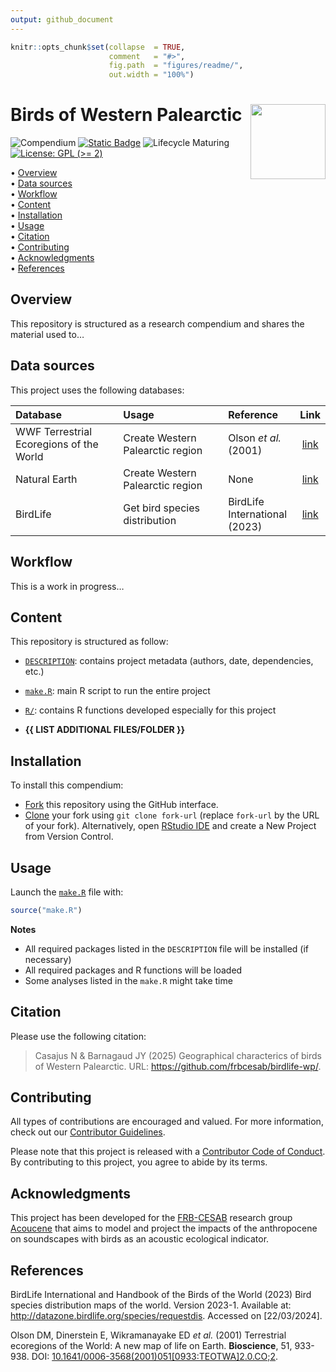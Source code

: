 ```yaml
---
output: github_document
---
```


<!-- README.md is generated from README.Rmd. Please edit that file -->


```r
knitr::opts_chunk$set(collapse  = TRUE,
                      comment   = "#>",
                      fig.path  = "figures/readme/",
                      out.width = "100%")
```



Birds of Western Palearctic <img src="figures/readme/compendium-sticker.png" align="right" style="float:right; height:120px;"/>
=========================================================

<!-- badges: start -->
![Compendium](https://img.shields.io/badge/Project-Compendium-6666ff?logo=r)
[![Static Badge](https://img.shields.io/badge/Repo_status-Active-blue)](https://www.repostatus.org/#active)
![Lifecycle Maturing](https://img.shields.io/badge/Lifecycle-Maturing-007EC6)
[![License: GPL (>= 2)](https://img.shields.io/badge/License-GPL%20%28%3E%3D%202%29-blue.svg)](https://choosealicense.com/licenses/gpl-2.0/)
<!-- badges: end -->



<p align="left">
  • <a href="#overview">Overview</a><br>
  • <a href="#data-sources">Data sources</a><br>
  • <a href="#workflow">Workflow</a><br>
  • <a href="#content">Content</a><br>
  • <a href="#installation">Installation</a><br>
  • <a href="#usage">Usage</a><br>
  • <a href="#citation">Citation</a><br>
  • <a href="#contributing">Contributing</a><br>
  • <a href="#acknowledgments">Acknowledgments</a><br>
  • <a href="#references">References</a>
</p>


## Overview

This repository is structured as a research compendium and shares the material used to...



## Data sources

This project uses the following databases:

| Database                                       | Usage                                        | Reference                     | Link   |
| :--------------------------------------------- | :------------------------------------------- | :---------------------------- | :----: |
| WWF Terrestrial Ecoregions of the World        | Create Western Palearctic region | Olson _et al._ (2001)         | [link](https://www.worldwildlife.org/publications/terrestrial-ecoregions-of-the-world) |
| Natural Earth                                  | Create Western Palearctic region | None                          | [link](https://www.naturalearthdata.com) |
| BirdLife                                       | Get bird species distribution    | BirdLife International (2023) | [link](https://datazone.birdlife.org/species/requestdis) |



## Workflow

This is a work in progress...


## Content

This repository is structured as follow:

- [`DESCRIPTION`](https://github.com/frbcesab/birdlife-wp/tree/main/DESCRIPTION):
contains project metadata (authors, date, dependencies, etc.)

- [`make.R`](https://github.com/frbcesab/birdlife-wp/tree/main/make.R):
main R script to run the entire project

- [`R/`](https://github.com/frbcesab/birdlife-wp/tree/main/R):
contains R functions developed especially for this project

- **{{ LIST ADDITIONAL FILES/FOLDER }}**



## Installation

To install this compendium:

- [Fork](https://docs.github.com/en/get-started/quickstart/contributing-to-projects) 
this repository using the GitHub interface.
- [Clone](https://docs.github.com/en/repositories/creating-and-managing-repositories/cloning-a-repository) 
your fork using `git clone fork-url` (replace `fork-url` by the URL of your fork). 
Alternatively, open [RStudio IDE](https://posit.co/products/open-source/rstudio/) 
and create a New Project from Version Control.



## Usage

Launch the [`make.R`](https://github.com/frbcesab/birdlife-wp/tree/main/make.R)
file with:

```r
source("make.R")
```

**Notes**

- All required packages listed in the `DESCRIPTION` file will be installed (if necessary)
- All required packages and R functions will be loaded
- Some analyses listed in the `make.R` might take time



## Citation

Please use the following citation: 

> Casajus N & Barnagaud JY (2025) Geographical characterics of birds of Western Palearctic. URL: <https://github.com/frbcesab/birdlife-wp/>.




## Contributing

All types of contributions are encouraged and valued. For more information, 
check out our [Contributor Guidelines](https://github.com/frbcesab/birdlife-wp/blob/main/CONTRIBUTING.md).

Please note that this project is released with a 
[Contributor Code of Conduct](https://contributor-covenant.org/version/2/1/CODE_OF_CONDUCT.html). 
By contributing to this project, you agree to abide by its terms.



## Acknowledgments

This project has been developed for the 
[FRB-CESAB](https://www.fondationbiodiversite.fr/en/about-the-foundation/le-cesab/) 
research group 
[Acoucene](https://www.fondationbiodiversite.fr/en/the-frb-in-action/programs-and-projects/le-cesab/acoucene/) 
that aims to model and project the impacts of the anthropocene on soundscapes with birds as an acoustic ecological indicator.



## References

BirdLife International and Handbook of the Birds of the World (2023) Bird species distribution maps of the world. Version 2023-1. Available at: <http://datazone.birdlife.org/species/requestdis>. Accessed on [22/03/2024].

Olson DM, Dinerstein E, Wikramanayake ED _et al._ (2001) Terrestrial ecoregions of the World: A new map of life on Earth. **Bioscience**, 51, 933-938. DOI: [10.1641/0006-3568(2001)051[0933:TEOTWA]2.0.CO;2](https://doi.org/10.1641/0006-3568(2001)051[0933:TEOTWA]2.0.CO;2).
